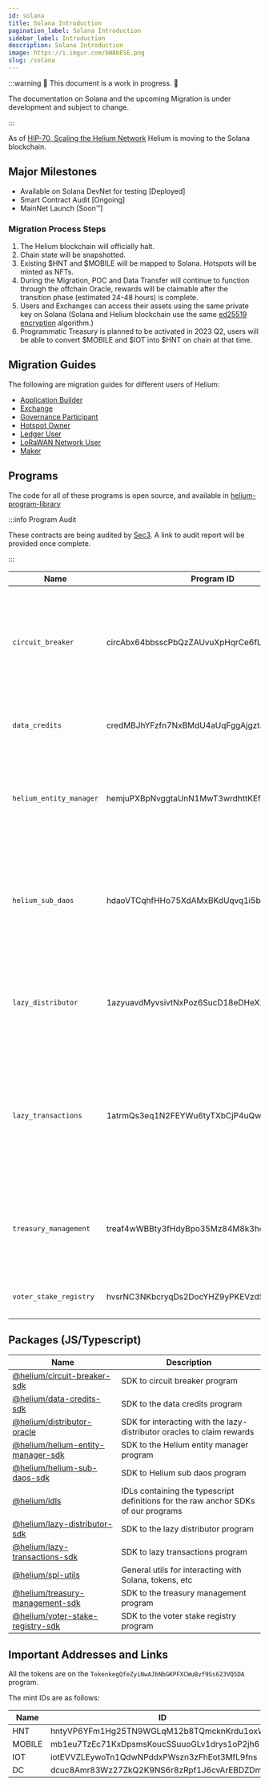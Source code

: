 ```yaml
---
id: solana
title: Solana Introduction
pagination_label: Solana Introduction
sidebar_label: Introduction
description: Solana Introduction
image: https://i.imgur.com/bWAbESE.png
slug: /solana
---
```



:::warning 🚧 This document is a work in progress. 🚧

The documentation on Solana and the upcoming Migration is under development and subject to change.

:::

As of
[HIP-70, Scaling the Helium Network](https://github.com/helium/HIP/blob/main/0070-scaling-helium.md)
Helium is moving to the Solana blockchain.

## Major Milestones

- Available on Solana DevNet for testing [Deployed]
- Smart Contract Audit [Ongoing]
- MainNet Launch [Soon™]

### Migration Process Steps

1. The Helium blockchain will officially halt.
2. Chain state will be snapshotted.
3. Existing $HNT and $MOBILE will be mapped to Solana. Hotspots will be minted as NFTs.
4. During the Migration, POC and Data Transfer will continue to function through the offchain
   Oracle, rewards will be claimable after the transition phase (estimated 24-48 hours) is complete.
5. Users and Exchanges can access their assets using the same private key on Solana (Solana and
   Helium blockchain use the same [ed25519 encryption](https://en.wikipedia.org/wiki/EdDSA)
   algorithm.)
6. Programmatic Treasury is planned to be activated in 2023 Q2, users will be able to convert
   $MOBILE and $IOT into $HNT on chain at that time.

## Migration Guides

The following are migration guides for different users of Helium:

- [Application Builder](/solana/migration/application-builder)
- [Exchange](/solana/migration/exchange)
- [Governance Participant](/solana/migration/governance)
- [Hotspot Owner](/solana/migration/hotspot-owner)
- [Ledger User](/solana/migration/ledger)
- [LoRaWAN Network User](/solana/migration/network-user)
- [Maker](/solana/migration/maker)

## Programs

The code for all of these programs is open source, and available in
[helium-program-library](https://github.com/helium/helium-program-library)

:::info Program Audit

These contracts are being audited by [Sec3](https://www.sec3.dev/). A link to audit report will be
provided once complete.

<!--TODO: Not yet, when it's done link to audit report  -->

:::

| Name                    | Program ID                                  | Description                                                                                                                                                                             |
| ----------------------- | ------------------------------------------- | --------------------------------------------------------------------------------------------------------------------------------------------------------------------------------------- |
| `circuit_breaker`       | circAbx64bbsscPbQzZAUvuXpHqrCe6fLMzc2uKXz9g | Generic program wrapping sensitive mint authorities and token accounts in the Helium system to prevent large movements in the case of an exploit or bug.                                |
| `data_credits`          | credMBJhYFzfn7NxBMdU4aUqFggAjgztaCcv2Fo6fPT | Manages the purchase, delegation, and burning of data credits.                                                                                                                          |
| `helium_entity_manager` | hemjuPXBpNvggtaUnN1MwT3wrdhttKEfosTcc2P9Pg8 | Handles the issuance of NFTs representing entities that are rewardable on the Helium network, like hotspots and mappers.                                                                |
| `helium_sub_daos`       | hdaoVTCqhfHHo75XdAMxBKdUqvq1i5bF23sisBqVgGR | Manages the DAO/SubDAO structure proposed in HIP-51, including the minting of tokens to subdaos, HST holders, and the `lazy_distributor` for PoC earnings.                              |
| `lazy_distributor`      | 1azyuavdMyvsivtNxPoz6SucD18eDHeXzFCUPq5XU7w | Allows off-chain oracles to distribute PoC rewards to rewardable assets (like hotspots) that are represented as NFTs.                                                                   |
| `lazy_transactions`     | 1atrmQs3eq1N2FEYWu6tyTXbCjP4uQwExpjtnhXtS8h | Used in the initial migration to Solana, this program allows compressing many transactions into a merkle root to be executed lazily. This guarentees all txs are executed exactly once. |
| `treasury_management`   | treaf4wWBBty3fHdyBpo35Mz84M8k3heKXmjmi9vFt5 | Mangages the treasury of each SubDAO as proposed in HIP-51, allowing DNT tokens to be swapped for HNT according to a formula.                                                           |
| `voter_stake_registry`  | hvsrNC3NKbcryqDs2DocYHZ9yPKEVzdSjQG6RVtK1s8 | Handles voting power via veHNT in Helium Governance.                                                                                                                                    |

## Packages (JS/Typescript)

| Name                                                                                                                                 | Description                                                                        |
| ------------------------------------------------------------------------------------------------------------------------------------ | ---------------------------------------------------------------------------------- |
| [@helium/circuit-breaker-sdk](https://github.com/helium/helium-program-library/tree/master/packages/circuit-breaker-sdk)             | SDK to circuit breaker program                                                     |
| [@helium/data-credits-sdk](https://github.com/helium/helium-program-library/tree/master/packages/data-credits-sdk)                   | SDK to the data credits program                                                    |
| [@helium/distributor-oracle](https://github.com/helium/helium-program-library/tree/master/packages/distributor-oracle)               | SDK for interacting with the lazy-distributor oracles to claim rewards             |
| [@helium/helium-entity-manager-sdk](https://github.com/helium/helium-program-library/tree/master/packages/helium-entity-manager-sdk) | SDK to the Helium entity manager program                                           |
| [@helium/helium-sub-daos-sdk](https://github.com/helium/helium-program-library/tree/master/packages/helium-sub-daos-sdk)             | SDK to Helium sub daos program                                                     |
| [@helium/idls](https://github.com/helium/helium-program-library/tree/master/packages/idls)                                           | IDLs containing the typescript definitions for the raw anchor SDKs of our programs |
| [@helium/lazy-distributor-sdk](https://github.com/helium/helium-program-library/tree/master/packages/lazy-distributor-sdk)           | SDK to the lazy distributor program                                                |
| [@helium/lazy-transactions-sdk](https://github.com/helium/helium-program-library/tree/master/packages/lazy-transactions-sdk)         | SDK to lazy transactions program                                                   |
| [@helium/spl-utils](https://github.com/helium/helium-program-library/tree/master/packages/spl-utils)                                 | General utils for interacting with Solana, tokens, etc                             |
| [@helium/treasury-management-sdk](https://github.com/helium/helium-program-library/tree/master/packages/treasury-management-sdk)     | SDK to the treasury management program                                             |
| [@helium/voter-stake-registry-sdk](https://github.com/helium/helium-program-library/tree/master/packages/voter-stake-registry-sdk)   | SDK to the voter stake registry program                                            |

## Important Addresses and Links

All the tokens are on the `TokenkegQfeZyiNwAJbNbGKPFXCWuBvf9Ss623VQ5DA` program.

The mint IDs are as follows:

| Name   | ID                                          |
| ------ | ------------------------------------------- |
| HNT    | hntyVP6YFm1Hg25TN9WGLqM12b8TQmcknKrdu1oxWux |
| MOBILE | mb1eu7TzEc71KxDpsmsKoucSSuuoGLv1drys1oP2jh6 |
| IOT    | iotEVVZLEywoTn1QdwNPddxPWszn3zFhEot3MfL9fns |
| DC     | dcuc8Amr83Wz27ZkQ2K9NS6r8zRpf1J6cvArEBDZDmm |
